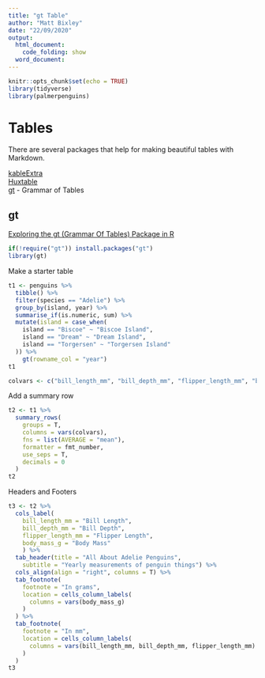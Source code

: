 ```yaml
---
title: "gt Table"
author: "Matt Bixley"
date: "22/09/2020"
output:
  html_document:
    code_folding: show
  word_document:
---
```


```r
knitr::opts_chunk$set(echo = TRUE)
library(tidyverse)
library(palmerpenguins)
```

# Tables

There are several packages that help for making beautiful tables with Markdown. 

[kableExtra](https://cran.r-project.org/web/packages/kableExtra/vignettes/awesome_table_in_html.html)  
[Huxtable](https://cran.r-project.org/web/packages/huxtable/vignettes/huxtable.html)  
[gt](https://themockup.blog/posts/2020-05-16-gt-a-grammer-of-tables/#gt-package---a-grammar-of-tables) - Grammar of Tables  

## gt

[Exploring the gt (Grammar Of Tables) Package in R](https://towardsdatascience.com/exploring-the-gt-grammar-of-tables-package-in-r-7fff9d0b40cd)

```r
if(!require("gt")) install.packages("gt")
library(gt)
```

Make a starter table
```r
t1 <- penguins %>% 
  tibble() %>% 
  filter(species == "Adelie") %>% 
  group_by(island, year) %>% 
  summarise_if(is.numeric, sum) %>% 
  mutate(island = case_when(
    island == "Biscoe" ~ "Biscoe Island",
    island == "Dream" ~ "Dream Island",
    island == "Torgersen" ~ "Torgersen Island"
  )) %>% 
    gt(rowname_col = "year")
t1
```

```r
colvars <- c("bill_length_mm", "bill_depth_mm", "flipper_length_mm", "body_mass_g")
```

Add a summary row

```r
t2 <- t1 %>%
  summary_rows(
    groups = T,
    columns = vars(colvars),
    fns = list(AVERAGE = "mean"),
    formatter = fmt_number,
    use_seps = T,
    decimals = 0
  )
t2

```

Headers and Footers


```r
t3 <- t2 %>% 
  cols_label(
    bill_length_mm = "Bill Length",
    bill_depth_mm = "Bill Depth",
    flipper_length_mm = "Flipper Length",
    body_mass_g = "Body Mass"
    ) %>% 
  tab_header(title = "All About Adelie Penguins",
    subtitle = "Yearly measurements of penguin things") %>% 
  cols_align(align = "right", columns = T) %>% 
  tab_footnote(
    footnote = "In grams",
    location = cells_column_labels(
      columns = vars(body_mass_g)
    )
  ) %>% 
  tab_footnote(
    footnote = "In mm",
    location = cells_column_labels(
      columns = vars(bill_length_mm, bill_depth_mm, flipper_length_mm)
    )
  )
t3
```

